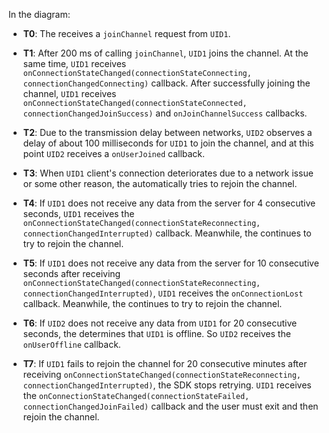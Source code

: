 <PlatformWrapper platform="electron">

In the diagram:

- **T0**: The <Vpd k="SDK" /> receives a `joinChannel` request from `UID1`.

- **T1**: After 200 ms of calling `joinChannel`, `UID1` joins the channel. At the same time, `UID1` receives `onConnectionStateChanged(connectionStateConnecting, connectionChangedConnecting)` callback. After successfully joining the channel, `UID1` receives `onConnectionStateChanged(connectionStateConnected, connectionChangedJoinSuccess)` and `onJoinChannelSuccess` callbacks.

- **T2**: Due to the transmission delay between networks, `UID2` observes a delay of about 100 milliseconds for `UID1` to join the channel, and at this point `UID2` receives a `onUserJoined` callback.

- **T3**: When `UID1` client's connection deteriorates due to a network issue or some other reason, the <Vpd k="SDK" /> automatically tries to rejoin the channel.

- **T4**: If `UID1` does not receive any data from the server for 4 consecutive seconds, `UID1` receives the `onConnectionStateChanged(connectionStateReconnecting, connectionChangedInterrupted)` callback. Meanwhile, the <Vpd k="SDK" /> continues to try to rejoin the channel.

- **T5**: If `UID1` does not receive any data from the server for 10 consecutive seconds after receiving `onConnectionStateChanged(connectionStateReconnecting, connectionChangedInterrupted)`, `UID1` receives the `onConnectionLost` callback. Meanwhile, the <Vpd k="SDK" /> continues to try to rejoin the channel.

- **T6**: If `UID2` does not receive any data from `UID1` for 20 consecutive seconds, the <Vpd k="SDK" /> determines that `UID1` is offline. So `UID2` receives the `onUserOffline` callback.

- **T7**: If `UID1` fails to rejoin the channel for 20 consecutive minutes after receiving `onConnectionStateChanged(connectionStateReconnecting, connectionChangedInterrupted)`, the SDK stops retrying. `UID1` receives the `onConnectionStateChanged(connectionStateFailed, connectionChangedJoinFailed)` callback and the user must exit and then rejoin the channel.
</PlatformWrapper>